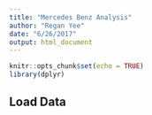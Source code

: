 ```yaml
---
title: "Mercedes Benz Analysis"
author: "Regan Yee"
date: "6/26/2017"
output: html_document
---
```


```r
knitr::opts_chunk$set(echo = TRUE)
library(dplyr)
```

## Load Data

